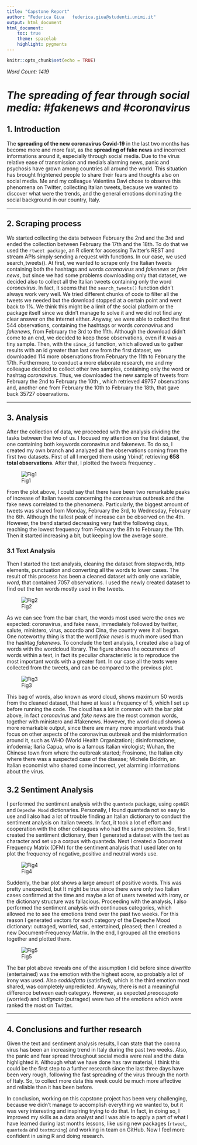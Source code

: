 ```yaml
---
title: "Capstone Report"
author: "Federica Giua   federica.giua@studenti.unimi.it"
output: html_document
html_document:
    toc: true
    theme: spacelab
    highlight: pygments
---
```


```r
knitr::opts_chunk$set(echo = TRUE)
```

*Word Count: 1419*

# *The spreading of fear through social media: **#fakenews** and **#coronavirus***



## 1. **Introduction**
The **spreading of the new coronavirus Covid-19** in the last two months has become more and more fast, as the **spreading of fake news** and incorrect informations around it, especially through social media. Due to the virus relative ease of transmission and media’s alarming news, panic and psychosis have grown among countries all around the world. This situation has brought frightened people to share their fears and thoughts also on social media.
Me and my colleague Valentina Davì chose to observe this phenomena on Twitter, collecting Italian tweets, because we wanted to discover what were the trends, and the general emotions dominating the social background in our country, Italy. 

-------------------------------------------------------------------------------------


## 2. **Scraping process**
We started collecting the data between February the 2nd and the 3rd and ended the collection between February the 17th and the 18th. To do that we used the `rtweet package`, an R client for accessing Twitter’s REST and stream APIs simply sending a request with functions. In our case, we used search_tweets(). At first, we wanted to scrape only the Italian tweets containing both the hashtags and words  *coronavirus* and *fakenews* or *fake news*, but since we had some problems downloading only that dataset, we decided also to collect all the Italian tweets containing only the word *coronavirus*. In fact, it seems that the `search_tweets()` function didn’t always work very well. We tried different chunks of code to filter all the tweets we needed but the download stopped at a certain point and went back to 1%. We think this might be a limit of the social platform or the package itself since we didn’t manage to solve it and we did not find any clear answer on the internet either. Anyway, we were able to collect the first 544 observations, containing the hashtags or words *coronavirus* and *fakenews*, from February the 3rd to the 11th. Although the download didn’t come to an end, we decided to keep those observations, even if it was a tiny sample. Then, with the `since_id` function, which allowed us to gather results with an id greater than last one from the first dataset, we downloaded 114 more observations from February the 11th to February the 17th. 
Furthermore, to conduct a more elaborate research, me and my colleague decided to collect other two samples, containing only the word or hashtag *coronavirus*. Thus, we downloaded the new sample of tweets from February the 2nd to February the 10th , which retrieved 49757 observations and, another one from February the 10th to February the 18th, that gave back 35727 observations. 

---------------------------------------------------------------------------------------


## 3. **Analysis**
After the collection of data, we proceeded with the analysis dividing the tasks between the two of us. I focused my attention on the first dataset, the one containing both keywords coronavirus and fakenews. To do so, I created my own branch and analyzed all the observations coming from the first two datasets. 
First of all I merged them using 'rbind', retrieving **658 total observations**. After that, I plotted the tweets frequency .

![Fig1](/Users/giuaf/OneDrive/Desktop/Capstone-Project-Davi-Giua/Plots/BothKeywords_Freq_plot.png)

From the plot above, I could say that there have been two remarkable peaks of increase of Italian tweets concerning the coronavirus outbreak and the fake news correlated to the phenomena. Particularly, the biggest amount of tweets was shared from Monday, February the 3rd, to Wednesday, February the 6th. Although the tallest peak of increase can be observed on the 4th. However, the trend started decreasing very fast the following days, reaching the lowest frequency from February the 8th to February the 11th. Then it started increasing a bit, but keeping low the average score. 


### 3.1 **Text Analysis**
Then I started the text analysis, cleaning the dataset from stopwords, http elements, punctuation and converting all the words to lower cases. The result of this process has been a cleaned dataset with only one variable, *word*, that contained 7057 observations. I used the newly created dataset to find out the ten words mostly used in the tweets.

![Fig2](/Users/giuaf/OneDrive/Desktop/Capstone-Project-Davi-Giua/Plots/Top_10_words_plot.png)

As we can see from the bar chart, the words most used were the ones we expected: coronavirus, and fake news, immediately followed by twitter, salute, ministero, virus, accordo and Cina, the country were it all began. One noteworthy thing is that the word *fake news* is much more used than the hashtag *fakenews*.
To conclude the text analysis, I created also a bag of words with the wordcloud library. The figure shows the occurrence of words within a text, in fact its peculiar characteristic is to reproduce the most important words with a greater font. In our case all the texts were collected from the tweets, and can be compared to the previous plot. 

![Fig3](/Users/giuaf/OneDrive/Desktop/Capstone-Project-Davi-Giua/Figs/coronavirus_fakenews_wordcloud.png)

This bag of words, also known as word cloud, shows maximum 50 words from the cleaned dataset, that have at least a frequency of 5, which I set up before running the code. The cloud has a lot in common with the bar plot above, in fact *coronavirus* and *fake news* are the most common words, together with ministero and #fakenews. However, the word cloud shows a more remarkable output, since there are many more important words that focus on other aspects of the coronavirus outbreak and the misinformation around it, such as WHO (World Health Organization); disinformazione; infodemia; Ilaria Capua, who is a famous Italian virologist; Wuhan, the Chinese town from where the outbreak started; Frosinone, the Italian city where there was a suspected case of the disease; Michele Boldrin, an Italian economist who shared some incorrect, yet alarming informations about the virus.

## 3.2 **Sentiment Analysis**
I performed the sentiment analysis with the `quanteda` package, using `opeNER` and `Depeche Mood` dictionaries. Personally, I found quanteda not so easy to use and I also had a lot of trouble finding an Italian dictionary to conduct the sentiment analysis on Italian tweets. In fact, it took a lot of effort and cooperation with the other colleagues who had the same problem.
So, first I created the sentiment dictionary, then I generated a dataset with the text as character and set up a corpus with quanteda. Next I created a Document Frequency Matrix (DFM) for the sentiment analysis that I used later on to plot the frequency of negative, positive and neutral words use.

![Fig4](/Users/giuaf/OneDrive/Desktop/Capstone-Project-Davi-Giua/Plots/Sentiment_plot.png)

Suddenly, the bar plot shows a large amount of positive words. This was pretty unexpected, but It might be true since there were only two Italian cases confirmed at the time and maybe a lot of users tweeted with irony, or the dictionary structure was fallacious. 
Proceeding with the analysis, I also performed the sentiment analysis with continuous categories, which allowed me to see the emotions trend over the past two weeks. For this reason I generated vectors for each category of the Depeche Mood dictionary: outraged, worried, sad, entertained, pleased; then I created a new Document-Frequency Matrix. In the end, I grouped all the emotions together and plotted them.

![Fig5](/Users/giuaf/OneDrive/Desktop/Capstone-Project-Davi-Giua/Plots/Emotions_plot.png)

The bar plot above reveals one of the assumption I did before since *divertito* (entertained) was the emotion with the highest score, so probably a lot of irony was used. Also *soddisfatto* (satisfied), which is the third emotion most shared, was completely unpredicted. Anyway, there is not a meaningful difference between each category. However, as expected *preoccupato* (worried) and *indignato* (outraged) were two of the emotions which were ranked the most on Twitter.

---------------------------------------------------------------------------------------------

## 4. **Conclusions and further research**
Given the text and sentiment analysis results, I can state that the corona virus has been an increasing trend in Italy during the past two weeks. Also, the panic and fear spread throughout social media were real and the data highlighted it. Although what we have done has raw material, I think this could be the first step to a further research since the last three days have been very rough, following the fast spreading of the virus through the north of Italy. So, to collect more data this week could be much more affective and reliable than it has been before. 

In conclusion, working on this capstone project has been very challenging, because we didn’t manage to accomplish everything we wanted to, but it was very interesting and inspiring trying to do that. In fact, in doing so, I improved my skills as a data analyst and I was able to apply a part of what I have learned during last months lessons, like using new packages (`rtweet`, `quanteda` and `textmining`) and working in team on GitHub. Now I feel more confident in using R and doing research. 

